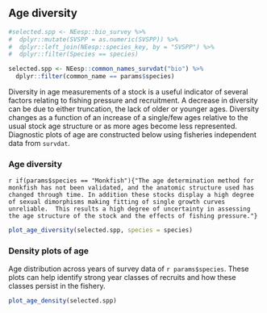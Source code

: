 ## Age diversity

```r
#selected.spp <- NEesp::bio_survey %>%
#  dplyr::mutate(SVSPP = as.numeric(SVSPP)) %>%
#  dplyr::left_join(NEesp::species_key, by = "SVSPP") %>%
#  dplyr::filter(Species == species)

selected.spp <- NEesp::common_names_survdat("bio") %>%
  dplyr::filter(common_name == params$species)
```

Diversity in age measurements of a stock is a useful indicator of several factors relating to fishing pressure and recruitment. A decrease in diversity can be due to either truncation, the lack of older or younger ages. Diversity changes as a function of an increase of a single/few ages relative to the usual stock age structure or as more ages become less represented. Diagnostic plots of age are constructed below using fisheries independent data from `survdat`.


### Age diversity 

`r if(params$species == "Monkfish"){"The age determination method for monkfish has not been validated, and the anatomic structure used has changed through time. In addition these stocks display a high degree of sexual dimorphisms making fitting of single growth curves unreliable.  This results a high degree of uncertainty in assessing the age structure of the stock and the effects of fishing pressure."}`


```r
plot_age_diversity(selected.spp, species = species)
```


### Density plots of age 

Age distribution across years of survey data of `r params$species`. These plots can help identify strong year classes of recruits and how these classes persist in the fishery. 


```r
plot_age_density(selected.spp)
```
